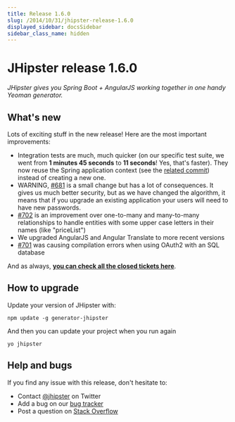 ```yaml
---
title: Release 1.6.0
slug: /2014/10/31/jhipster-release-1.6.0
displayed_sidebar: docsSidebar
sidebar_class_name: hidden
---
```


JHipster release 1.6.0
==================

*JHipster gives you Spring Boot + AngularJS working together in one handy Yeoman generator.*

What's new
----------

Lots of exciting stuff in the new release! Here are the most important improvements:

- Integration tests are much, much quicker (on our specific test suite, we went from __1 minutes 45 seconds__ to __11 seconds__! Yes, that's faster). They now reuse the Spring application context (see the [related commit](https://github.com/jhipster/generator-jhipster/commit/c825bf0ec6a05bffa1925fff9d2208d0cb4c13bc)) instead of creating a new one.
- WARNING, [#681](https://github.com/jhipster/generator-jhipster/issues/681) is a small change but has a lot of consequences. It gives us much better security, but as we have changed the algorithm, it means that if you upgrade an existing application your users will need to have new passwords.
- [#702](https://github.com/jhipster/generator-jhipster/issues/702) is an improvement over one-to-many and many-to-many relationships to handle entities with some upper case letters in their names (like "priceList")
- We upgraded AngularJS and Angular Translate to more recent versions
- [#701](https://github.com/jhipster/generator-jhipster/issues/701) was causing compilation errors when using OAuth2 with an SQL database

And as always, __[you can check all the closed tickets here](https://github.com/jhipster/generator-jhipster/issues?q=milestone%3A1.6.0+is%3Aclosed)__.

How to upgrade
------------

Update your version of JHipster with:

```
npm update -g generator-jhipster
```

And then you can update your project when you run again

```
yo jhipster
```

Help and bugs
--------------

If you find any issue with this release, don't hesitate to:

- Contact [@jhipster](https://twitter.com/jhipster) on Twitter
- Add a bug on our [bug tracker](https://github.com/jhipster/generator-jhipster/issues?state=open)
- Post a question on [Stack Overflow](http://stackoverflow.com/tags/jhipster/info)
